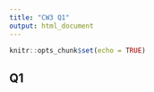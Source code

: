 ```yaml
---
title: "CW3 Q1"
output: html_document
---
```


```r
knitr::opts_chunk$set(echo = TRUE)
```

## Q1